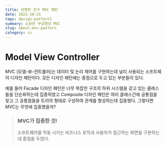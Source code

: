 ```yaml
---
title: 유명한 친구 MVC 패턴
date: 2023-10-21
tags: design-patternl
summary: 소문만 무성했던 MVC
slug: about-mvc-pattern
category: cs
---
```


# Model View Controller

<span>MVC</span> (모델-뷰-컨트롤러)는 데이터 및 논리 제어를 구현하는데 널리 사용되는
소프트웨어 디자인 패턴이다. 모든 디자인 패턴에는 중점으로 두고 있는 부분들이 있다.

예를 들어 <span>Facade</span> 디자인 패턴은 너무 복잡한 구조의 하위 시스템을 갖고 있는 클래스들을 단순화하는데 집중하였고 <span>Composite</span> 디자인 패턴은 여러 클래스간에 공통점을 찾고 그 공통점들을 트리의 형태로 구성하여 관계를 형성하는데 집중했다. 그렇다면 MVC는 무엇에 집중했을까?

> ### MVC가 집중한 것!
>
> 소프트웨어를 작동 시키는 비즈니스 로직과 사용자가 접근하는 화면을 구분하는데 중점을 두었다.
